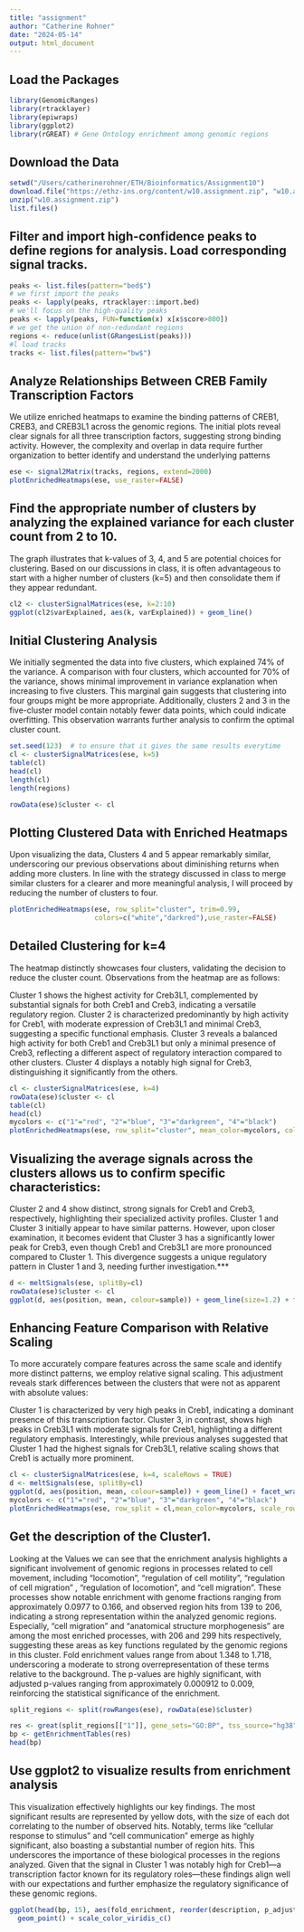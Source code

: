 ```yaml
---
title: "assignment"
author: "Catherine Rohner"
date: "2024-05-14"
output: html_document
---
```


## Load the Packages

```r
library(GenomicRanges)
library(rtracklayer)
library(epiwraps)
library(ggplot2)
library(rGREAT) # Gene Ontology enrichment among genomic regions
```

## Download the Data
```r
setwd("/Users/catherinerohner/ETH/Bioinformatics/Assignment10")
download.file("https://ethz-ins.org/content/w10.assignment.zip", "w10.assignment.zip")
unzip("w10.assignment.zip")
list.files()
```
## Filter and import high-confidence peaks to define regions for analysis. Load corresponding signal tracks.

```r
peaks <- list.files(pattern="bed$")
# we first import the peaks
peaks <- lapply(peaks, rtracklayer::import.bed)
# we'll focus on the high-quality peaks
peaks <- lapply(peaks, FUN=function(x) x[x$score>800])
# we get the union of non-redundant regions
regions <- reduce(unlist(GRangesList(peaks)))
#l load tracks
tracks <- list.files(pattern="bw$")
```

## Analyze Relationships Between CREB Family Transcription Factors

We utilize enriched heatmaps to examine the binding patterns of CREB1, CREB3, and CREB3L1 across the genomic regions. The initial plots reveal clear signals for all three transcription factors, suggesting strong binding activity. However, the complexity and overlap in data require further organization to better identify and understand the underlying patterns

```r
ese <- signal2Matrix(tracks, regions, extend=2000)
plotEnrichedHeatmaps(ese, use_raster=FALSE)
```
## Find the appropriate number of clusters by analyzing the explained variance for each cluster count from 2 to 10.

The graph illustrates that k-values of 3, 4, and 5 are potential choices for clustering. Based on our discussions in class, it is often advantageous to start with a higher number of clusters (k=5) and then consolidate them if they appear redundant.

```r
cl2 <- clusterSignalMatrices(ese, k=2:10)
ggplot(cl2$varExplained, aes(k, varExplained)) + geom_line()
```


## Initial Clustering Analysis

We initially segmented the data into five clusters, which explained 74% of the variance. A comparison with four clusters, which accounted for 70% of the variance, shows minimal improvement in variance explanation when increasing to five clusters. This marginal gain suggests that clustering into four groups might be more appropriate. Additionally, clusters 2 and 3 in the five-cluster model contain notably fewer data points, which could indicate overfitting. This observation warrants further analysis to confirm the optimal cluster count.

```r
set.seed(123)  # to ensure that it gives the same results everytime
cl <- clusterSignalMatrices(ese, k=5)
table(cl)
head(cl)
length(cl)
length(regions)

rowData(ese)$cluster <- cl
```
## Plotting Clustered Data with Enriched Heatmaps 

Upon visualizing the data, Clusters 4 and 5 appear remarkably similar, underscoring our previous observations about diminishing returns when adding more clusters. In line with the strategy discussed in class to merge similar clusters for a clearer and more meaningful analysis, I will proceed by reducing the number of clusters to four. 

```r
plotEnrichedHeatmaps(ese, row_split="cluster", trim=0.99,
                     colors=c("white","darkred"),use_raster=FALSE)
```
## Detailed Clustering for k=4

The heatmap distinctly showcases four clusters, validating the decision to reduce the cluster count. Observations from the heatmap are as follows:

Cluster 1 shows the highest activity for Creb3L1, complemented by substantial signals for both Creb1 and Creb3, indicating a versatile regulatory region.
Cluster 2 is characterized predominantly by high activity for Creb1, with moderate expression of Creb3L1 and minimal Creb3, suggesting a specific functional emphasis.
Cluster 3 reveals a balanced high activity for both Creb1 and Creb3L1 but only a minimal presence of Creb3, reflecting a different aspect of regulatory interaction compared to other clusters.
Cluster 4 displays a notably high signal for Creb3, distinguishing it significantly from the others.

```r
cl <- clusterSignalMatrices(ese, k=4)
rowData(ese)$cluster <- cl
table(cl)
head(cl)
mycolors <- c("1"="red", "2"="blue", "3"="darkgreen", "4"="black")
plotEnrichedHeatmaps(ese, row_split="cluster", mean_color=mycolors, colors=c("white","darkred"),use_raster=FALSE)
```

## Visualizing the average signals across the clusters allows us to confirm specific characteristics:

Cluster 2 and 4 show distinct, strong signals for Creb1 and Creb3, respectively, highlighting their specialized activity profiles.
Cluster 1 and Cluster 3 initially appear to have similar patterns. However, upon closer examination, it becomes evident that Cluster 3 has a significantly lower peak for Creb3, even though Creb1 and Creb3L1 are more pronounced compared to Cluster 1. This divergence suggests a unique regulatory pattern in Cluster 1 and 3, needing further investigation.***

```r
d <- meltSignals(ese, splitBy=cl)
rowData(ese)$cluster <- cl
ggplot(d, aes(position, mean, colour=sample)) + geom_line(size=1.2) + facet_wrap(~split)
```

## Enhancing Feature Comparison with Relative Scaling

To more accurately compare features across the same scale and identify more distinct patterns, we employ relative signal scaling. This adjustment reveals stark differences between the clusters that were not as apparent with absolute values:

Cluster 1 is characterized by very high peaks in Creb1, indicating a dominant presence of this transcription factor.
Cluster 3, in contrast, shows high peaks in Creb3L1 with moderate signals for Creb1, highlighting a different regulatory emphasis. Interestingly, while previous analyses suggested that Cluster 1 had the highest signals for Creb3L1, relative scaling shows that Creb1 is actually more prominent.

```r
cl <- clusterSignalMatrices(ese, k=4, scaleRows = TRUE)
d <- meltSignals(ese, splitBy=cl)
ggplot(d, aes(position, mean, colour=sample)) + geom_line() + facet_wrap(~split)
mycolors <- c("1"="red", "2"="blue", "3"="darkgreen", "4"="black")
plotEnrichedHeatmaps(ese, row_split = cl,mean_color=mycolors, scale_rows = "global",use_raster=FALSE)
```

## Get the description of the Cluster1.

Looking at the Values we can see that the enrichment analysis highlights a significant involvement of genomic regions in processes related to cell movement, including "locomotion", "regulation of cell motility", "regulation of cell migration" , "regulation of locomotion", and "cell migration". These processes show notable enrichment with genome fractions ranging from approximately 0.0977 to 0.166, and observed region hits from 139 to 206, indicating a strong representation within the analyzed genomic regions. Especially, "cell migration" and "anatomical structure morphogenesis" are among the most enriched processes, with 206 and 299 hits respectively, suggesting these areas as key functions regulated by the genomic regions in this cluster. Fold enrichment values range from about 1.348 to 1.718, underscoring a moderate to strong overrepresentation of these terms relative to the background. The p-values are highly significant, with adjusted p-values ranging from approximately 0.000912 to 0.009, reinforcing the statistical significance of the enrichment.

```r
split_regions <- split(rowRanges(ese), rowData(ese)$cluster)

res <- great(split_regions[["1"]], gene_sets="GO:BP", tss_source="hg38", background=regions, cores=2)
bp <- getEnrichmentTables(res)
head(bp)
```
## Use ggplot2 to visualize results from enrichment analysis

This visualization effectively highlights our key findings. The most significant results are represented by yellow dots, with the size of each dot correlating to the number of observed hits. Notably, terms like "cellular response to stimulus" and "cell communication" emerge as highly significant, also boasting a substantial number of region hits. This underscores the importance of these biological processes in the regions analyzed. Given that the signal in Cluster 1 was notably high for Creb1—a transcription factor known for its regulatory roles—these findings align well with our expectations and further emphasize the regulatory significance of these genomic regions.

```r
ggplot(head(bp, 15), aes(fold_enrichment, reorder(description, p_adjust), size=observed_region_hits, color=-log10(p_adjust))) +
  geom_point() + scale_color_viridis_c()
```

